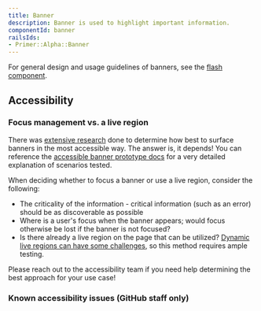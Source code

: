 ```yaml
---
title: Banner
description: Banner is used to highlight important information.
componentId: banner
railsIds: 
- Primer::Alpha::Banner
---
```



For general design and usage guidelines of banners, see the [flash component](/components/flash).

## Accessibility

### Focus management vs. a live region

There was [extensive research](https://github.com/github/accessibility/blob/main/docs/coaching-recommendations/toast-flash-banner/accessible-banner-prototype.md#engineering-explorations-of-an-accessible-banner) done to determine how best to surface banners in the most accessible way. The answer is, it depends! You can reference the [accessible banner prototype docs](https://github.com/github/accessibility/blob/main/docs/coaching-recommendations/toast-flash-banner/accessible-banner-prototype.md#engineering-explorations-of-an-accessible-banner) for a very detailed explanation of scenarios tested.

When deciding whether to focus a banner or use a live region, consider the following:

* The criticality of the information - critical information (such as an error) should be as discoverable as possible
* Where is a user's focus when the banner appears; would focus otherwise be lost if the banner is not focused?
* Is there already a live region on the page that can be utilized? [Dynamic live regions can have some challenges](https://github.com/github/accessibility/blob/main/docs/coaching-recommendations/toast-flash-banner/accessible-banner-prototype.md#challenges-with-dynamically-inserted-live-region), so this method requires ample testing.

Please reach out to the accessibility team if you need help determining the best approach for your use case!

### Known accessibility issues (GitHub staff only)

 <AccessibilityLink label="Banner"/>
